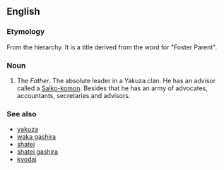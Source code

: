 ==English==

===Etymology===
From the {{etyl|ja|en}} {{w|Yakuza}} hierarchy. It is a title derived from the word for "Foster Parent".

===Noun===
{{en-noun|oyabuns|oyabun}}

# The ''Father''. The absolute leader in a Yakuza clan. He has an advisor called a [[Saiko-komon]]. Besides that he has an army of advocates, accountants, secretaries and advisors.

===See also===
* [[yakuza]]
* [[waka gashira]]
* [[shatei]]
* [[shatei gashira]]
* [[kyodai]]